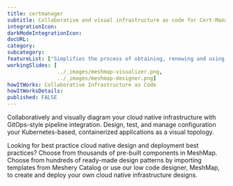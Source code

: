 ```yaml
---
title: certmanager
subtitle: Collaborative and visual infrastructure as code for Cert-Manager
integrationIcon: 
darkModeIntegrationIcon: 
docURL: 
category: 
subcategory: 
featureList: ["Simplifies the process of obtaining, renewing and using those certificates.","Supports issuing certificates from a variety of sources.","Ensures certificates remain valid and up to date."]
workingSlides: [
				../_images/meshmap-visualizer.png,
				../_images/meshmap-designer.png]
howItWorks: Collaborative Infrastructure as Code
howItWorksDetails: 
published: FALSE
---
```


<p>
    Collaboratively and visually diagram your cloud native infrastructure with GitOps-style pipeline integration. Design, test, and manage configuration your Kubernetes-based, containerized applications as a visual topology.
</p>
<p>
    Looking for best practice cloud native design and deployment best practices? Choose from thousands of pre-built components in MeshMap. Choose from hundreds of ready-made design patterns by importing templates from Meshery Catalog or use our low code designer, MeshMap, to create and deploy your own cloud native infrastructure designs.
</p>